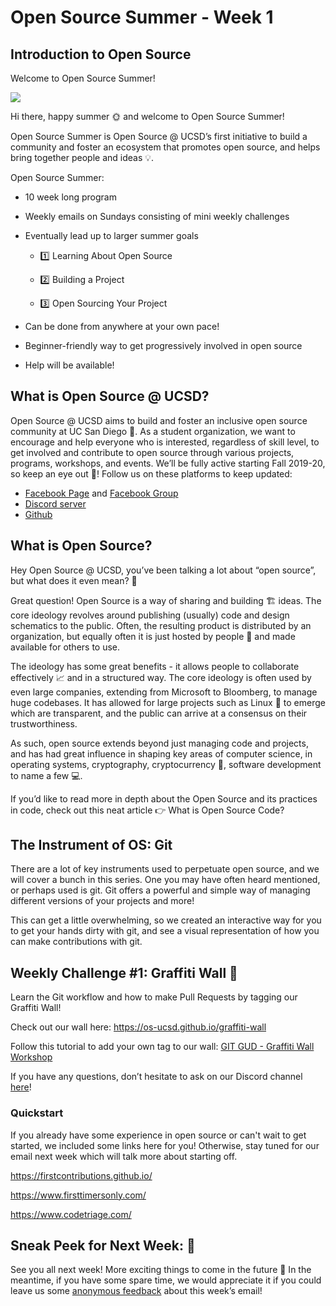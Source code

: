 

# Open Source Summer - Week 1

## Introduction to Open Source





Welcome to Open Source Summer!

![](http://placehold.it/200)

Hi there, happy summer 🌞 and welcome to Open Source Summer!


Open Source Summer is Open Source @ UCSD’s first initiative to build a community and foster an ecosystem that promotes open source, and helps bring together people and ideas 💡.


Open Source Summer:

- 10 week long program
- Weekly emails on Sundays consisting of mini weekly challenges
- Eventually lead up to larger summer goals
  - 1️⃣ Learning About Open Source

  - 2️⃣ Building a Project

  - 3️⃣ Open Sourcing Your Project

- Can be done from anywhere at your own pace!
- Beginner-friendly way to get progressively involved in open source
- Help will be available!

## What is Open Source @ UCSD?

Open Source @ UCSD aims to build and foster an inclusive open source community at UC San Diego 🔱. As a student organization, we want to encourage and help everyone who is interested, regardless of skill level, to get involved and contribute to open source through various projects, programs, workshops, and events. We’ll be fully active starting Fall 2019-20, so keep an eye out 👀! Follow us on these platforms to keep updated:


- [Facebook Page](TODO) and [Facebook Group](TODO)
- [Discord server](TODO)
- [Github](TODO)


## What is Open Source?

Hey Open Source @ UCSD, you’ve been talking a lot about “open source”, but what does it even mean? 🤔

Great question! Open Source is a way of sharing and building 🏗 ideas. The core ideology revolves around publishing (usually) code and design schematics to the public. Often, the resulting product is distributed by an organization, but equally often it is just hosted by people 👫 and made available for others to use.


The ideology has some great benefits - it allows people to collaborate effectively 📈 and in a structured way. The core ideology is often used by even large companies, extending from Microsoft to Bloomberg, to manage huge codebases. It has allowed for large projects such as Linux 🐧 to emerge which are transparent, and the public can arrive at a consensus on their trustworthiness.


As such, open source extends beyond just managing code and projects, and has had great influence in shaping key areas of computer science, in operating systems, cryptography, cryptocurrency 💸, software development to name a few 💻.


If you’d like to read more in depth about the Open Source and its practices in code, check out this neat article 👉 What is Open Source Code? 


## The Instrument of OS: Git

There are a lot of key instruments used to perpetuate open source, and we will cover a bunch in this series. One you may have often heard mentioned, or perhaps used is git. Git offers a powerful and simple way of managing different versions of your projects and more!


This can get a little overwhelming, so we created an interactive way for you to get your hands dirty with git, and see a visual representation of how you can make contributions with git.


## Weekly Challenge #1: Graffiti Wall 🎉

Learn the Git workflow and how to make Pull Requests by tagging our Graffiti Wall!



Check out our wall here: https://os-ucsd.github.io/graffiti-wall


Follow this tutorial to add your own tag to our wall: [GIT GUD - Graffiti Wall Workshop](TODO)


If you have any questions, don’t hesitate to ask on our Discord channel [here]()!


### Quickstart

If you already have some experience in open source or can't wait to get started, we included some links here for you! Otherwise, stay tuned for our email next week which will talk more about starting off.


https://firstcontributions.github.io/

https://www.firsttimersonly.com/

https://www.codetriage.com/


## Sneak Peek for Next Week: 🎲

See you all next week! More exciting things to come in the future 🚀 In the meantime, if you have some spare time, we would appreciate it if you could leave us some [anonymous feedback](TODO) about this week’s email!